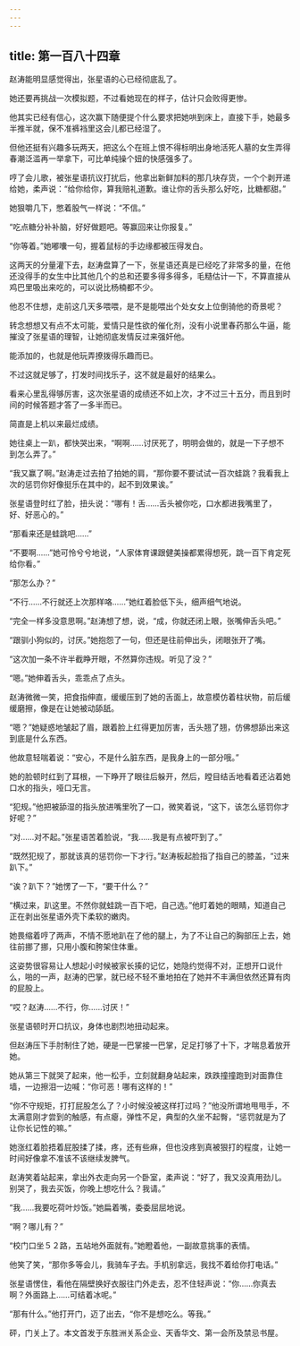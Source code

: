 ```yaml
---
---
---
```

title: 第一百八十四章
---




赵涛能明显感觉得出，张星语的心已经彻底乱了。

她还要再挑战一次模拟题，不过看她现在的样子，估计只会败得更惨。

他其实已经有信心，这次赢下随便提个什么要求把她哄到床上，直接下手，她最多半推半就，保不准裤裆里这会儿都已经湿了。

但他还挺有兴趣多玩两天，把这么个在班上恨不得标明出身地活死人墓的女生弄得春潮泛滥再一举拿下，可比单纯操个妞的快感强多了。

哼了会儿歌，被张星语抗议打扰后，他拿出新鲜加料的那几块存货，一个个剥开递给她，柔声说：“给你给你，算我赔礼道歉。谁让你的舌头那么好吃，比糖都甜。”

她狠嚼几下，憋着股气一样说：“不信。”

“吃点糖分补补脑，好好做题吧。等赢回来让你报复。”

“你等着。”她嘟囔一句，握着鼠标的手边缘都被压得发白。

这两天的分量灌下去，赵涛盘算了一下，张星语还真是已经吃了非常多的量，在他还没得手的女生中比其他几个的总和还要多得多得多，毛糙估计一下，不算直接从鸡巴里吸出来吃的，可以说比杨楠都不少。

他忍不住想，走前这几天多喂喂，是不是能喂出个处女女上位倒骑他的奇景呢？

转念想想又有点不太可能，爱情只是性欲的催化剂，没有小说里春药那么牛逼，能摧没了张星语的理智，让她彻底发情反过来强奸他。

能添加的，也就是他玩弄撩拨得乐趣而已。

不过这就足够了，打发时间找乐子，这不就是最好的结果么。

看来心里乱得够厉害，这次张星语的成绩还不如上次，才不过三十五分，而且到时间的时候答题才答了一多半而已。

简直是上机以来最烂成绩。

她往桌上一趴，都快哭出来，“啊啊……讨厌死了，明明会做的，就是一下子想不到怎么弄了。”

“我又赢了啊。”赵涛走过去拍了拍她的肩，“那你要不要试试一百次蛙跳？我看我上次的惩罚你好像挺乐在其中的，起不到效果诶。”

张星语登时红了脸，扭头说：“哪有！舌……舌头被你吃，口水都进我嘴里了，好、好恶心的。”

“那看来还是蛙跳吧……”

“不要啊……”她可怜兮兮地说，“人家体育课跟健美操都累得想死，跳一百下肯定死给你看。”

“那怎么办？”

“不行……不行就还上次那样咯……”她红着脸低下头，细声细气地说。

“完全一样多没意思啊。”赵涛想了想，说，“成，你就还闭上眼，张嘴伸舌头吧。”

“跟驯小狗似的，讨厌。”她抱怨了一句，但还是往前伸出头，闭眼张开了嘴。

“这次加一条不许半截睁开眼，不然算你违规。听见了没？”

“嗯。”她伸着舌头，乖乖点了点头。

赵涛微微一笑，把食指伸直，缓缓压到了她的舌面上，故意模仿着柱状物，前后缓缓磨擦，像是在让她被动舔舐。

“嗯？”她疑惑地皱起了眉，跟着脸上红得更加厉害，舌头翘了翘，仿佛想舔出来这到底是什么东西。

他故意轻喘着说：“安心，不是什么脏东西，是我身上的一部分哦。”

她的脸顿时红到了耳根，一下睁开了眼往后躲开，然后，瞠目结舌地看着还沾着她口水的指头，哑口无言。

“犯规。”他把被舔湿的指头放进嘴里吮了一口，微笑着说，“这下，该怎么惩罚你才好呢？”

“对……对不起。”张星语苦着脸说，“我……我是有点被吓到了。”

“既然犯规了，那就该真的惩罚你一下才行。”赵涛板起脸指了指自己的膝盖，“过来趴下。”

“诶？趴下？”她愣了一下，“要干什么？”

“横过来，趴这里。不然你就蛙跳一百下吧，自己选。”他盯着她的眼睛，知道自己正在剥出张星语外壳下柔软的嫩肉。

她畏缩着哼了两声，不情不愿地趴在了他的腿上，为了不让自己的胸部压上去，她往前挪了挪，只用小腹和胯架住体重。

这姿势很容易让人想起小时候被家长揍的记忆，她隐约觉得不对，正想开口说什么，啪的一声，赵涛的巴掌，就已经不轻不重地拍在了她并不丰满但依然还算有肉的屁股上。

“哎？赵涛……不行，你……讨厌！”

张星语顿时开口抗议，身体也剧烈地扭动起来。

但赵涛压下手肘制住了她，硬是一巴掌接一巴掌，足足打够了十下，才喘息着放开她。

她从第三下就哭了起来，他一松手，立刻就翻身站起来，跌跌撞撞跑到对面靠住墙，一边擦泪一边喊：“你可恶！哪有这样的！”

“你不守规矩，打打屁股怎么了？小时候没被这样打过吗？”他没所谓地甩甩手，不太满意刚才尝到的触感，有点瘪，弹性不足，典型的久坐不起臀，“惩罚就是为了让你长记性的嘛。”

她涨红着脸捂着屁股揉了揉，疼，还有些麻，但也没疼到真被狠打的程度，让她一时间好像拿不准该不该继续发脾气。

赵涛笑着站起来，拿出外衣走向另一个卧室，柔声说：“好了，我又没真用劲儿。别哭了，我去买饭，你晚上想吃什么？我请。”

“我……我要吃荷叶炒饭。”她扁着嘴，委委屈屈地说。

“啊？哪儿有？”

“校门口坐５２路，五站地外面就有。”她瞪着他，一副故意挑事的表情。

他笑了笑，“那你多等会儿，我骑车子去。手机别拿远，我找不着给你打电话。”

张星语愣住，看他在隔壁换好衣服往门外走去，忍不住轻声说：“你……你真去啊？外面路上……可结着冰呢。”

“那有什么。”他打开门，迈了出去，“你不是想吃么。等我。”

砰，门关上了。本文首发于东胜洲关系企业、天香华文、第一会所及禁忌书屋。